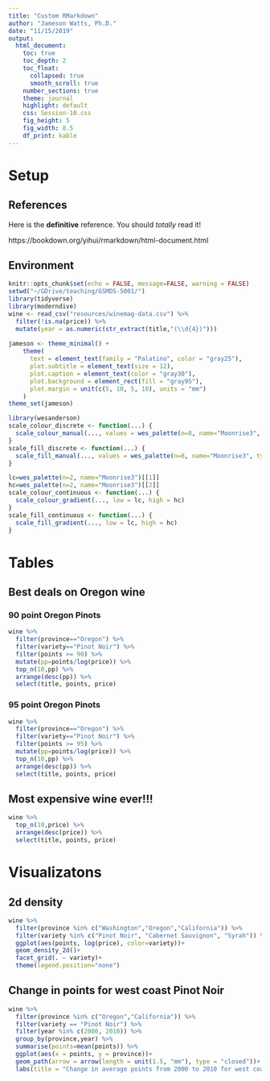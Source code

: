```yaml
---
title: "Custom RMarkdown"
author: "Jameson Watts, Ph.D."
date: "11/15/2019"
output: 
  html_document:
    toc: true
    toc_depth: 2
    toc_float:
      collapsed: true
      smooth_scroll: true
    number_sections: true
    theme: journal
    highlight: default
    css: Session-10.css
    fig_height: 5
    fig_width: 8.5
    df_print: kable
---
```


<style>
blockquote {
  background: #f9f9f9;
  border-left: 5px solid #ccc;
  margin: 1.5em 10px;
  padding: 0.5em 1.5em;
}

A{
  color: #018080;
}

</style>

# Setup

## References

Here is the **definitive** reference. You should *totally* read it!

https://bookdown.org/yihui/rmarkdown/html-document.html

## Environment

```r
knitr::opts_chunk$set(echo = FALSE, message=FALSE, warning = FALSE)
setwd("~/GDrive/teaching/GSMDS-5001/")
library(tidyverse)
library(moderndive)
wine <- read_csv("resources/winemag-data.csv") %>% 
  filter(!is.na(price)) %>%
  mutate(year = as.numeric(str_extract(title,"(\\d{4})")))
  
jameson <- theme_minimal() +
    theme(
      text = element_text(family = "Palatino", color = "gray25"),
      plot.subtitle = element_text(size = 12),
      plot.caption = element_text(color = "gray30"),
      plot.background = element_rect(fill = "gray95"),
      plot.margin = unit(c(5, 10, 5, 10), units = "mm")
    )
theme_set(jameson)

library(wesanderson)
scale_colour_discrete <- function(...) {
  scale_colour_manual(..., values = wes_palette(n=8, name="Moonrise3", type = "continuous"))
}
scale_fill_discrete <- function(...) {
  scale_fill_manual(..., values = wes_palette(n=8, name="Moonrise3", type = "continuous"))
}

lc=wes_palette(n=2, name="Moonrise3")[[1]]
hc=wes_palette(n=2, name="Moonrise3")[[2]]
scale_colour_continuous <- function(...) {
  scale_colour_gradient(..., low = lc, high = hc)
}
scale_fill_continuous <- function(...) {
  scale_fill_gradient(..., low = lc, high = hc)
}
```

# Tables

## Best deals on Oregon wine {.tabset}

### 90 point Oregon Pinots

```r
wine %>% 
  filter(province=="Oregon") %>% 
  filter(variety=="Pinot Noir") %>% 
  filter(points >= 90) %>% 
  mutate(pp=points/log(price)) %>% 
  top_n(10,pp) %>% 
  arrange(desc(pp)) %>% 
  select(title, points, price)
```

### 95 point Oregon Pinots

```r
wine %>% 
  filter(province=="Oregon") %>% 
  filter(variety=="Pinot Noir") %>% 
  filter(points >= 95) %>% 
  mutate(pp=points/log(price)) %>% 
  top_n(10,pp) %>% 
  arrange(desc(pp)) %>% 
  select(title, points, price)
```

## Most expensive wine ever!!!

```r
wine %>% 
  top_n(10,price) %>% 
  arrange(desc(price)) %>% 
  select(title, points, price)
```


# Visualizatons

## 2d density

```r
wine %>%
  filter(province %in% c("Washington","Oregon","California")) %>% 
  filter(variety %in% c("Pinot Noir", "Cabernet Sauvignon", "Syrah")) %>% 
  ggplot(aes(points, log(price), color=variety))+
  geom_density_2d()+
  facet_grid(. ~ variety)+
  theme(legend.position="none")
```

## Change in points for west coast Pinot Noir

```r
wine %>%
  filter(province %in% c("Oregon","California")) %>% 
  filter(variety == "Pinot Noir") %>% 
  filter(year %in% c(2000, 2010)) %>% 
  group_by(province,year) %>% 
  summarise(points=mean(points)) %>% 
  ggplot(aes(x = points, y = province))+
  geom_path(arrow = arrow(length = unit(1.5, "mm"), type = "closed"))+
  labs(title = "Change in average points from 2000 to 2010 for west coast states")
  
```


